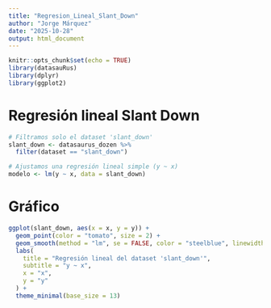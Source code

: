 ```yaml
---
title: "Regresion_Lineal_Slant_Down"
author: "Jorge Márquez"
date: "2025-10-28"
output: html_document
---
```


```r
knitr::opts_chunk$set(echo = TRUE)
library(datasauRus)
library(dplyr)
library(ggplot2)
```
# Regresión lineal Slant Down
```r
# Filtramos solo el dataset 'slant_down'
slant_down <- datasaurus_dozen %>% 
  filter(dataset == "slant_down")

# Ajustamos una regresión lineal simple (y ~ x)
modelo <- lm(y ~ x, data = slant_down)
```
# Gráfico
```r
ggplot(slant_down, aes(x = x, y = y)) +
  geom_point(color = "tomato", size = 2) +
  geom_smooth(method = "lm", se = FALSE, color = "steelblue", linewidth = 1) +
  labs(
    title = "Regresión lineal del dataset 'slant_down'",
    subtitle = "y ~ x",
    x = "x",
    y = "y"
  ) +
  theme_minimal(base_size = 13)
```
